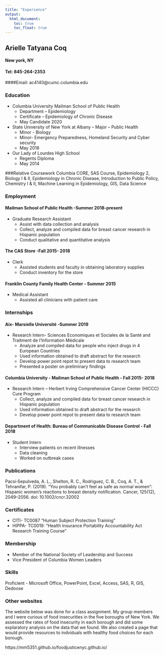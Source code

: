 ```yaml
---
title: "Experience"
output: 
  html_document:
    toc: true
    toc_float: true
---
```

## Arielle Tatyana Coq
#### New york, NY
#### Tel: 845-264-2353	
####Email: ac4140@cumc.columbia.edu

### Education
* Columbia University Mailman School of Public Health 
    - Department – Epidemiology 
    - Certificate – Epidemiology of Chronic Disease                   
    - May Candidate 2020      
* State University of New York at Albany 
    – Major – Public Health     
    - Minor - Biology   
    - Minor- Emergency Preparedness, Homeland Security and Cyber security	
    - May 2018                  
* Our Lady of Lourdes High School
    - Regents Diploma 	                            
    - May 2014

###Relative Coursework
Columbia CORE,		SAS Course,		Epidemiology 2,		Biology I & II,
Epidemiology in Chronic Disease, 		Introduction to Public Policy, Chemistry I & II, Machine Learning in Epidemiology, GIS, Data Science 

### Employment

#### Mailman School of Public Health				                                   -Summer 2018-present
 * Graduate Research Assistant  
    - Assist with data collection and analysis		
    - Collect, analyze and compiled data for breast cancer research in Hispanic population
    - Conduct qualitative and quantitative analysis

#### The CAS Store    							                                           -Fall 2015- 2018  
* Clerk 
    - Assisted students and faculty in obtaining laboratory supplies
    - Conduct inventory for the store

#### Franklin County Family Health Center 				                            - Summer 2015
* Medical Assistant 
  - Assisted all clinicians with patient care 

### Internships
#### Aix- Marsielle Université 						                                     -Summer  2019
* Research Intern- Sciences Economiques et Sociales de la Santé and Traitment de I’Information  Médicale
    - Analyze and compiled data for people who inject drugs in 4 European Countries           
    - Used information obtained to draft abstract for the research
    - Develop power point repot to present data to research team
    - Presented a poster on preliminary findings 

#### Columbia University - Mailman School of Public Health                     - Fall 2015- 2018  
* Research Intern – Herbert Irving Comprehensive Cancer Center (HICCC) Cure Program
    - Collect, analyze and compiled data for breast cancer research in Hispanic population
    - Used information obtained to draft abstract for the research
    - Develop power point repot to present data to research team

#### Department of Health: Bureau of Communicable Disease Control              - Fall 2018	
* Student Intern
    - Interview patients on recent illnesses
    - Data cleaning
    - Worked on outbreak cases

### Publications
Pacsi‐Sepulveda, A. L., Shelton, R. C., Rodriguez, C. B., Coq, A. T., & Tehranifar, P. (2019). “You probably can’t feel as safe as normal women”: Hispanic women’s reactions to breast density notification. Cancer, 125(12), 2049–2056. doi: 10.1002/cncr.32002

### Certificates
* CITI- TC0087 “Human Subject Protection Training”
* HIPPA- TC0019: “Health Insurance Portability Accountability Act Research Training Course”

### Membership 
* Member of the National Society of Leadership and Success
* Vice President of Columbia Women Leaders 

### Skills 
Proficient - Microsoft Office, PowerPoint, Excel, Access, SAS, R, GIS, Dedoose

### Other websites

The website below was done for a class assignment. My group members and I were curious of food insecurities in the five boroughs of New York. We assessed the rates of food insecurity in each borough and did some explaratory analysis on the data that we found. We also created a page that would provide resources to indviduals with healthy food choices for each borough. 

https://mm5351.github.io/foodjusticenyc.github.io/



